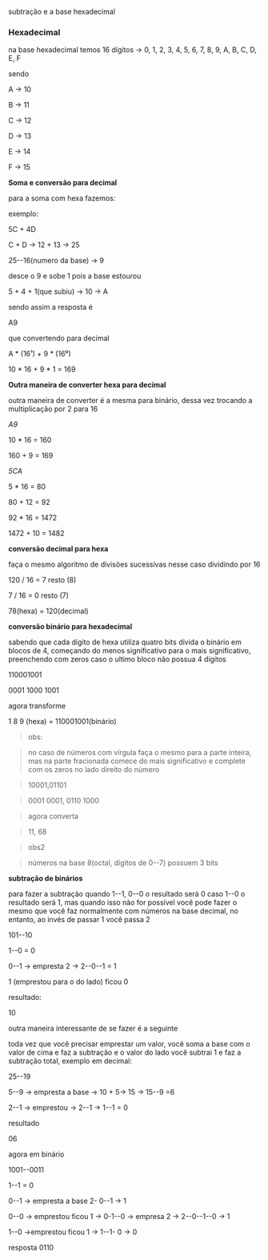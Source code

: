 





subtração e a base hexadecimal








### Hexadecimal

na base hexadecimal temos 16 dígitos → 0, 1, 2, 3, 4, 5, 6, 7, 8, 9, A,
B, C, D, E, F

sendo

A → 10

B → 11

C → 12

D → 13

E → 14

F → 15

**Soma e conversão para decimal**

para a soma com hexa fazemos:

exemplo:

5C + 4D

C + D → 12 + 13 → 25

25--16(numero da base) → 9

desce o 9 e sobe 1 pois a base estourou

5 + 4 + 1(que subiu) → 10 → A

sendo assim a resposta é

A9

que convertendo para decimal

A \* (16¹) + 9 \* (16⁰)

10 \* 16 + 9 \* 1 = 169

**Outra maneira de converter hexa para decimal**

outra maneira de converter é a mesma para binário, dessa vez trocando a
multiplicação por 2 para 16

*A9*

10 \* 16 = 160

160 + 9 = 169

*5CA*

5 \* 16 = 80

80 + 12 = 92

92 \* 16 = 1472

1472 + 10 = 1482

**conversão decimal para hexa**

faça o mesmo algoritmo de divisões sucessivas nesse caso dividindo por
16

120 / 16 = 7 resto (8)

7 / 16 = 0 resto (7)

78(hexa) = 120(decimal)

**conversão binário para hexadecimal**

sabendo que cada digito de hexa utiliza quatro bits divida o binário em
blocos de 4, começando do menos significativo para o mais significativo,
preenchendo com zeros caso o ultimo bloco não possua 4 dígitos

110001001

0001 1000 1001

agora transforme

1 8 9 (hexa) = 110001001(binário)

> obs:

> no caso de números com vírgula faça o mesmo para a parte inteira, mas
> na parte fracionada comece do mais significativo e complete com os
> zeros no lado direito do número

> 10001,01101

> 0001 0001, 0110 1000

> agora converta

> 11, 68

> obs2

> números na base 8(octal, dígitos de 0--7) possuem 3 bits

**subtração de binários**

para fazer a subtração quando 1--1, 0--0 o resultado será 0 caso 1--0 o
resultado será 1, mas quando isso não for possível você pode fazer o
mesmo que você faz normalmente com números na base decimal, no entanto,
ao invés de passar 1 você passa 2

101--10

1--0 = 0

0--1 → empresta 2 → 2--0--1 = 1

1 (emprestou para o do lado) ficou 0

resultado:

10

outra maneira interessante de se fazer é a seguinte

toda vez que você precisar emprestar um valor, você soma a base com o
valor de cima e faz a subtração e o valor do lado você subtrai 1 e faz a
subtração total, exemplo em decimal:

25--19

5--9 → empresta a base → 10 + 5→ 15 → 15--9 =6

2--1 → emprestou → 2--1 → 1--1 = 0

resultado

06

agora em binário

1001--0011

1--1 = 0

0--1 → empresta a base 2- 0--1 → 1

0--0 → emprestou ficou 1 → 0-1--0 → empresa 2 → 2--0--1--0 → 1

1--0 →emprestou ficou 1 → 1--1- 0 → 0

resposta 0110


